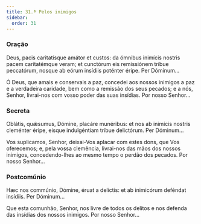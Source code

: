 ```yaml
---
title: 31.ª Pelos inimigos
sidebar:
  order: 31
---
```


### Oração

<div class="side-by-side not-content">

Deus, pacis caritatísque amátor et custos: da ómnibus inimícis nostris pacem caritatémque veram; et cunctórum eis remissiónem tríbue peccatórum, nosque ab eórum insídiis poténter éripe. Per Dóminum...

Ó Deus, que amais e conservais a paz, concedei aos nossos inimigos a paz e a verdadeira caridade, bem como a remissão dos seus pecados; e a nós, Senhor, livrai-nos com vosso poder das suas insídias. Por nosso Senhor...

</div>

### Secreta

<div class="side-by-side not-content">

Oblátis, quǽsumus, Dómine, placáre munéribus: et nos ab inimícis nostris cleménter éripe, eisque indulgéntiam tríbue delictórum. Per Dóminum...

Vos suplicamos, Senhor, deixai-Vos aplacar com estes dons, que Vos oferecemos; e, pela vossa clemência, livrai-nos das mãos dos nossos inimigos, concedendo-lhes ao mesmo tempo o perdão dos pecados. Por nosso Senhor...

</div>

### Postcomúnio

<div class="side-by-side not-content">

Hæc nos commúnio, Dómine, éruat a delíctis: et ab inimicórum deféndat insídiis. Per Dóminum...

Que esta comunhão, Senhor, nos livre de todos os delitos e nos defenda das insídias dos nossos inimigos. Por nosso Senhor...

</div>
